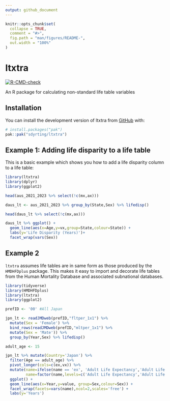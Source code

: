```yaml
---
output: github_document
---
```


<!-- README.md is generated from README.Rmd. Please edit that file -->

```r
knitr::opts_chunk$set(
  collapse = TRUE,
  comment = "#>",
  fig.path = "man/figures/README-",
  out.width = "100%"
)
```

# ltxtra

<!-- badges: start -->
[![R-CMD-check](https://github.com/sdyrting/ltxtra/actions/workflows/R-CMD-check.yaml/badge.svg)](https://github.com/sdyrting/ltxtra/actions/workflows/R-CMD-check.yaml)
<!-- badges: end -->

An R package for calculating non-standard life table variables

## Installation

You can install the development version of ltxtra from [GitHub](https://github.com/) with:

``` r
# install.packages("pak")
pak::pak("sdyrting/ltxtra")
```

<!--
To install ltxtra from its tarball, change working directory to directory of the tarball and enter the following in the R console.

``` r
# install.packages('devtools') ## Install devtools if you don't have it
devtools::install_local('./ltxtra-0.0.0.9000.tar.gz')
```
-->

## Example 1: Adding life disparity to a life table

This is a basic example which shows you how to add a life disparity column to a life table:

```r
library(ltxtra)
library(dplyr)
library(ggplot2)

head(aus_2021_2023 %>% select(!c(mx,ax)))

daus_lt <- aus_2021_2023 %>% group_by(State,Sex) %>% lifedisp()

head(daus_lt %>% select(!c(mx,ax)))

daus_lt %>% ggplot() +
  geom_line(aes(x=Age,y=vx,group=State,colour=State)) +
  labs(y='Life Disparity (Years)')+
  facet_wrap(vars(Sex))
```
## Example 2

`ltxtra` assumes life tables are in same form as those produced by the `HMDHFDplus` package. This makes it easy to import and decorate life tables from the Human Mortality Database and associated subnational databases.

```r
library(tidyverse)
library(HMDHFDplus)
library(ltxtra)
library(ggplot2)

prefID <- '00' #All Japan

jpn_lt <- readJMDweb(prefID,"fltper_1x1") %>% 
  mutate(Sex = 'Female') %>%
  bind_rows(readJMDweb(prefID,"mltper_1x1") %>% 
  mutate(Sex = 'Mate')) %>%
  group_by(Year,Sex) %>% lifedisp()

adult_age <- 15 

jpn_lt %>% mutate(Country='Japan') %>% 
  filter(Age == adult_age) %>% 
  pivot_longer(cols=c(ex,vx)) %>%
  mutate(name=ifelse(name == 'ex', 'Adult Life Expectancy','Adult Life Disparity'),
         name=factor(name,levels=c('Adult Life Expectancy','Adult Life Disparity'))) %>%
  ggplot() + 
  geom_line(aes(x=Year,y=value, group=Sex,colour=Sex)) +
  facet_wrap(facets=vars(name),ncol=2,scales='free') +
  labs(y='Years')
```